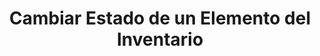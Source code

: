 ---
title: "Cambiar Estado de un Elemento del Inventario"
slug: "Inventario/CambiarEstadoInventario"
---